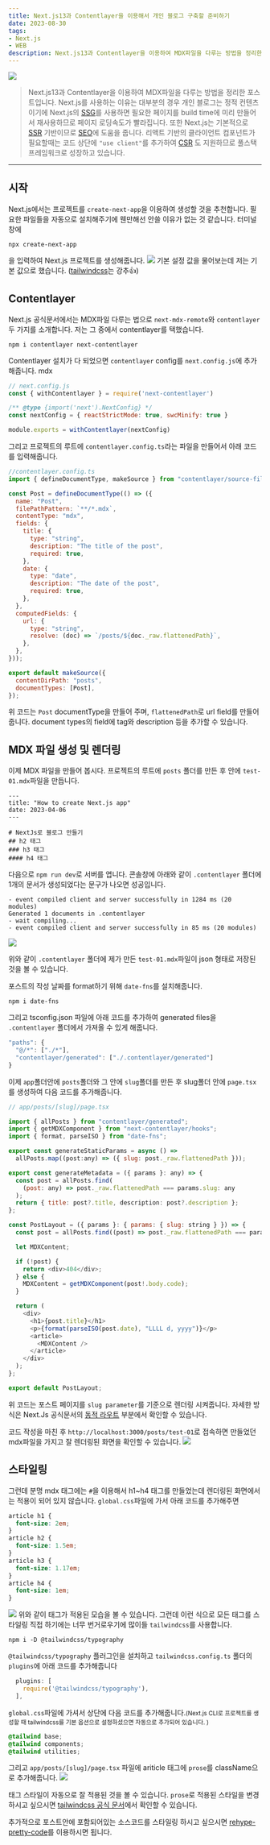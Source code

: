 ```yaml
---
title: Next.js13과 Contentlayer을 이용해서 개인 블로그 구축할 준비하기
date: 2023-08-30
tags:
- Next.js
- WEB
description: Next.js13과 Contentlayer을 이용하여 MDX파일을 다루는 방법을 정리한 포스트입니다.
---
```


![](/images/thumbnails/nextjs.png)

> Next.js13과 Contentlayer을 이용하여 MDX파일을 다루는 방법을 정리한 포스트입니다.
Next.js를 사용하는 이유는 대부분의 경우 개인 블로그는 정적 컨텐츠이기에 Next.js의 
[SSG](https://nextjs.org/docs/pages/building-your-application/rendering/static-site-generation)를 사용하면
필요한 페이지를 build time에 미리 만들어서 재사용하므로 페이지 로딩속도가 빨라집니다. 또한 Next.js는 기본적으로
[SSR](https://nextjs.org/docs/pages/building-your-application/rendering/server-side-rendering) 기반이므로
[SEO](https://nextjs.org/learn/seo/introduction-to-seo)에 도움을 줍니다.
리액트 기반의 클라이언트 컴포넌트가 필요할때는 코드 상단에 `"use client"`를 추가하여
[CSR](https://nextjs.org/docs/pages/building-your-application/rendering/client-side-rendering)
도 지원하므로 풀스택 프레임워크로 성장하고 있습니다.

***

## 시작
Next.js에서는 프로젝트를 `create-next-app`을 이용하여 생성할 것을 추천합니다. 필요한 파일들을 자동으로
설치해주기에 웬만해선 안쓸 이유가 없는 것 같습니다. 터미널 창에 
```
npx create-next-app
```

을 입력하여 Next.js 프로젝트를 생성해줍니다.
![](/images/post-01/8.30.image1.png)
기본 설정 값을 물어보는데 저는 기본 값으로 했습니다. ([tailwindcss](https://tailwindcss.com/)는 강추👍)

## Contentlayer

Next.js 공식문서에서는 MDX파일 다루는 법으로 `next-mdx-remote`와 `contentlayer` 두 가지를 소개합니다.
저는 그 중에서 contentlayer를 택했습니다.

```
npm i contentlayer next-contentlayer
```
Contentlayer 설치가 다 되었으면 `contentlayer` config를 `next.config.js`에 추가해줍니다.
mdx 
```js
// next.config.js
const { withContentlayer } = require('next-contentlayer')

/** @type {import('next').NextConfig} */
const nextConfig = { reactStrictMode: true, swcMinify: true }

module.exports = withContentlayer(nextConfig)
```
그리고 프로젝트의 루트에 `contentlayer.config.ts`라는 파일을 만들어서 아래 코드를 입력해줍니다.
```js
//contentlayer.config.ts
import { defineDocumentType, makeSource } from "contentlayer/source-files";

const Post = defineDocumentType(() => ({
  name: "Post",
  filePathPattern: `**/*.mdx`,
  contentType: "mdx",
  fields: {
    title: {
      type: "string",
      description: "The title of the post",
      required: true,
    },
    date: {
      type: "date",
      description: "The date of the post",
      required: true,
    },
  },
  computedFields: {
    url: {
      type: "string",
      resolve: (doc) => `/posts/${doc._raw.flattenedPath}`,
    },
  },
}));

export default makeSource({
  contentDirPath: "posts",
  documentTypes: [Post],
});
```
위 코드는 `Post` documentType을 만들어 주며, `flattenedPath`로 url field를 만들어 줍니다.
document types의 field에 tag와 description 등을 추가할 수 있습니다.
## MDX 파일 생성 및 렌더링
이제 MDX 파일을 만들어 봅시다. 프로젝트의 루트에 `posts` 폴더를 만든 후 안에 `test-01.mdx`파일을 만듭니다.

```
---
title: "How to create Next.js app"
date: 2023-04-06
---

# NextJs로 블로그 만들기
## h2 태그
### h3 태그
#### h4 태그
```
다음으로 `npm run dev`로 서버를 엽니다. 콘솔창에 아래와 같이 `.contentlayer` 폴더에
1개의 문서가 생성되었다는 문구가 나오면 성공입니다.

```
- event compiled client and server successfully in 1284 ms (20 modules)
Generated 1 documents in .contentlayer
- wait compiling...
- event compiled client and server successfully in 85 ms (20 modules)
```
![](/images/post-01/8.30.image2.png)

위와 같이 `.contentlayer` 폴더에 제가 만든 `test-01.mdx`파일이 json 형태로 저장된 것을 볼 수 있습니다.

포스트의 작성 날짜를 format하기 위해 `date-fns`를 설치해줍니다.
```
npm i date-fns
```
그리고 tsconfig.json 파일에 아래 코드를 추가하여 generated files을  `.contentlayer` 폴더에서 가져올 수 
있게 해줍니다.
```js
"paths": {
  "@/*": ["./*"],
  "contentlayer/generated": ["./.contentlayer/generated"]
}
```

이제 `app`폴더안에 `posts`폴더와 그 안에 `slug`폴더를 만든 후 slug폴더 안에 `page.tsx`를 생성하여 
다음 코드를 추가해줍니다.

```js
// app/posts/[slug]/page.tsx

import { allPosts } from "contentlayer/generated";
import { getMDXComponent } from "next-contentlayer/hooks";
import { format, parseISO } from "date-fns";

export const generateStaticParams = async () =>
  allPosts.map((post:any) => ({ slug: post._raw.flattenedPath }));

export const generateMetadata = ({ params }: any) => {
  const post = allPosts.find(
    (post: any) => post._raw.flattenedPath === params.slug: any
  );
  return { title: post?.title, description: post?.description };
};

const PostLayout = ({ params }: { params: { slug: string } }) => {
  const post = allPosts.find((post) => post._raw.flattenedPath === params.slug);

  let MDXContent;

  if (!post) {
    return <div>404</div>;
  } else {
    MDXContent = getMDXComponent(post!.body.code);
  }

  return (
    <div>
      <h1>{post.title}</h1>
      <p>{format(parseISO(post.date), "LLLL d, yyyy")}</p>
      <article>
        <MDXContent />
      </article>
    </div>
  );
};

export default PostLayout;
```

위 코드는 포스트 페이지를 `slug parameter`를 기준으로 렌더링 시켜줍니다. 자세한 방식은 Next.Js 공식문서의
[동적 라우트](https://nextjs.org/docs/pages/building-your-application/routing/dynamic-routes) 부분에서 확인할 수 있습니다.

코드 작성을 마친 후 `http://localhost:3000/posts/test-01`로 접속하면
만들었던 mdx파일을 가지고 잘 렌더링된 화면을 확인할 수 있습니다.
![](/images/post-01/8.30.image3.png)
## 스타일링
그런데 분명 mdx 태그에는 `#`을 이용해서 h1~h4 태그를 만들었는데 렌더링된 화면에서는 적용이 되어 있지 않습니다.
`global.css`파일에 가서 아래 코드를 추가해주면

```css
article h1 {
  font-size: 2em;
}
article h2 {
  font-size: 1.5em;
}
article h3 {
  font-size: 1.17em;
}
article h4 {
  font-size: 1em;
}
```

![](/images/post-01/8.30.image4.png)
위와 같이 태그가 적용된 모습을 볼 수 있습니다. 그런데 이런 식으로 모든 태그를 스타일링 직접 하기에는 너무 번거로우기에 
많이들 `tailwindcss`를 사용합니다.

```
npm i -D @tailwindcss/typography
```

`@tailwindcss/typography` 플러그인을 설치하고 `tailwindcss.config.ts` 폴더의 `plugins`에 아래 코드를
추가해줍니다
```js
  plugins: [
    require('@tailwindcss/typography'),
  ],
```

`global.css`파일에 가셔서 상단에 다음 코드를 추가해줍니다.<small>(Next.js CLI로 프로젝트를 생성할 때 tailwindcss를 기본 옵션으로 설정하셨으면 자동으로 추가되어 있습니다. )</small>
```css
@tailwind base;
@tailwind components;
@tailwind utilities;
```

그리고 `app/posts/[slug]/page.tsx` 파일에 ariticle 태그에 `prose`를 className으로 추가해줍니다.
![](/images/post-01/8.30.image5.png)

태그 스타일이 자동으로 잘 적용된 것을 볼 수 있습니다. `prose`로 적용된 스타일을 변경하시고 싶으시면
[tailwindcss 공식 문서](https://tailwindcss.com/docs/typography-plugin)에서 확인할 수 있습니다.

추가적으로 포스트안에 포함되어있는 소스코드를 스타일링 하시고 싶으시면
[rehype-pretty-code](https://rehype-pretty-code.netlify.app/)를 이용하시면 됩니다.


